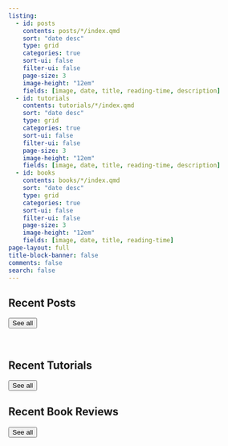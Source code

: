 ```yaml
---
listing:
  - id: posts
    contents: posts/*/index.qmd
    sort: "date desc"
    type: grid
    categories: true
    sort-ui: false
    filter-ui: false
    page-size: 3   
    image-height: "12em"
    fields: [image, date, title, reading-time, description]
  - id: tutorials
    contents: tutorials/*/index.qmd
    sort: "date desc"
    type: grid
    categories: true
    sort-ui: false
    filter-ui: false
    page-size: 3   
    image-height: "12em"
    fields: [image, date, title, reading-time, description]
  - id: books
    contents: books/*/index.qmd
    sort: "date desc"
    type: grid
    categories: true
    sort-ui: false
    filter-ui: false
    page-size: 3   
    image-height: "12em"
    fields: [image, date, title, reading-time]
page-layout: full
title-block-banner: false
comments: false
search: false
---
```


## Recent Posts

::: {#posts}
:::

<a href="../posts/index.html"> <button type="button" class="btn btn-primary float-end btn-sm">See all</button></a>

<br>

## Recent Tutorials

::: {#tutorials}
:::

<a href="../tutorials/index.html"> <button type="button" class="btn btn-primary float-end btn-sm">See all</button></a>

## Recent Book Reviews

::: {#books}
:::

<a href="../books/index.html"> <button type="button" class="btn btn-primary float-end btn-sm">See all</button></a>